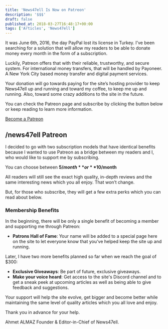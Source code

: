 ```yaml
---
title: 'News47ell Is Now on Patreon'
description: '$$$'
draft: false
published_at: 2018-03-27T16:48:17+00:00
tags: ['Articles', 'News47ell']
---
```


It was June 6th, 2016, the day PayPal lost its license in Turkey. I’ve been searching for a solution that will allow my readers to be able to donate money every month in the form of a subscription.

Luckily, Patreon offers that with their reliable, trustworthy, and secure system. For international money transfers, that will be handled by Payoneer. A New York City based money transfer and digital payment services.

Your donation will go towards paying for the site’s hosting provider to keep News47ell up and running and toward my coffee, to keep me up and running. Also, toward some crazy additions to the site in the future.

You can check the Patreon page and subscribe by clicking the button below or keep reading to learn more information.

[Become a Patreon](https://www.patreon.com/News47ell)

## /news47ell Patreon

I decided to go with two subscription models that have identical benefits because I wanted to use Patreon as a bridge between my readers and I, who would like to support me by subscribing.

You can choose between **$5/month** or **$10/month**

All readers will still see the exact high quality, in-depth reviews and the same interesting news which you all enjoy. That won’t change.

But, for those who subscribe, they will get a few extra perks which you can read about below.

### Membership Benefits

In the beginning, there will be only a single benefit of becoming a member and supporting me through Patreon:

- **Patrons Hall of Fame**: Your name will be added to a special page here on the site to let everyone know that you’ve helped keep the site up and running.

Later, I have two more benefits planned so far when we reach the goal of $300:

- **Exclusive Giveaways**: Be part of future, exclusive giveaways.
- **Make your voice heard**: Get access to the site's Discord channel and to get a sneak peek at upcoming articles as well as being able to give feedback and suggestions.

Your support will help the site evolve, get bigger and become better while maintaining the same level of quality articles which you all love and enjoy.

Thank you in advance for your help.

Ahmet ALMAZ
Founder & Editor-in-Chief of News47ell.
